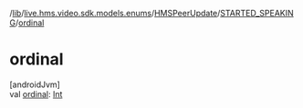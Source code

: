 /[lib](/api-reference/android/v2/home/content)/[live.hms.video.sdk.models.enums](../../index)/[HMSPeerUpdate](../index)/[STARTED_SPEAKING](index)/[ordinal](ordinal)

# ordinal

[androidJvm]\
val [ordinal](ordinal): [Int](https://kotlinlang.org/api/latest/jvm/stdlib/kotlin/-int/index.html)

